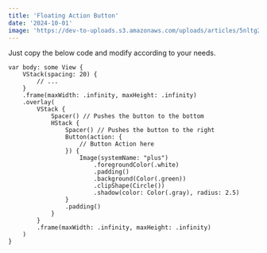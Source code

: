 ```yaml
---
title: 'Floating Action Button'
date: '2024-10-01'
image: 'https://dev-to-uploads.s3.amazonaws.com/uploads/articles/5nltg2befz51oklkvkf6.png'
---
```


Just copy the below code and modify according to your needs.

```
var body: some View {
    VStack(spacing: 20) {
        // ...
    }
    .frame(maxWidth: .infinity, maxHeight: .infinity)
    .overlay(
        VStack {
            Spacer() // Pushes the button to the bottom
            HStack {
                Spacer() // Pushes the button to the right
                Button(action: {
                    // Button Action here
                }) {
                    Image(systemName: "plus")
                        .foregroundColor(.white)
                        .padding()
                        .background(Color(.green))
                        .clipShape(Circle())
                        .shadow(color: Color(.gray), radius: 2.5)
                }
                .padding()
            }
        }
        .frame(maxWidth: .infinity, maxHeight: .infinity)
    )
}
```
